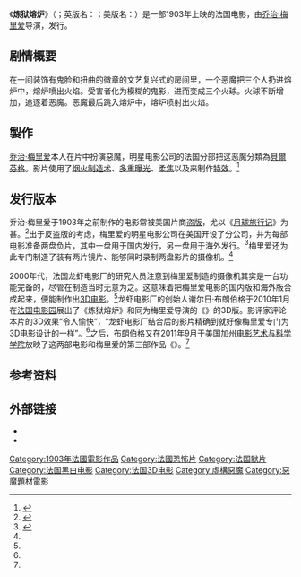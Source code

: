 {{infobox film
| name = 炼狱熔炉
| image = Le Chaudron infernal.jpg
| caption = 影片中的一幕
| director = [[乔治·梅里爱|乔治·梅里爱]]
| producer = 乔治·梅里爱
| original_name = ''Le Chaudron infernal''
| country = 法国
| distributor = {{le|明星电影公司 (法国)|Star Film Company|明星电影公司}}
| released = {{film date|1903}}
| language = [[无声电影|无声]]
| 片長 = 1~2分钟
}}《'''炼狱熔炉'''》（{{Lang-fr|''Le Chaudron infernal''}}；英版名：{{Lang|en|''The Infernal Cauldron''}}；美版名：{{Lang|en|''The Infernal Caldron and the Phantasmal Vapors''}}）是一部1903年上映的法国电影，由[[乔治·梅里爱|乔治·梅里爱]]导演，{{Le|明星电影公司 (法国)|Star Film Company|明星电影公司}}发行。

== 剧情概要 ==
在一间装饰有鬼脸和扭曲的徽章的文艺复兴式的房间里，一个恶魔把三个人扔进熔炉中，熔炉喷出火焰。受害者化为模糊的鬼影，进而变成三个火球。火球不断增加，追逐着恶魔。恶魔最后跳入熔炉中，熔炉喷射出火焰。

==製作==
[[乔治·梅里爱|乔治·梅里爱]]本人在片中扮演惡魔，明星电影公司的法国分部把这恶魔分類為[[貝爾芬格|貝爾芬格]]。影片使用了[[烟火制造术|烟火制造术]]、[[多重曝光|多重曝光]]、[[柔焦|柔焦]]以及{{le|替換剪接|Substitution splice}}来制作[[特效|特效]]。<ref>{{citation|title=Essai de reconstitution du catalogue français de la Star-Film; suivi d'une analyse catalographique des films de Georges Méliès recensés en France|location=Bois d'Arcy|publisher=Service des archives du film du Centre national de la cinématographie|year=1981|isbn=2903053073|oclc=10506429|page=146–47}}</ref>

== 发行版本 ==
乔治·梅里爱于1903年之前制作的电影常被美国片商[[盗版|盗版]]，尤以《[[月球旅行记|月球旅行记]]》为甚。<ref name=":0">{{Cite web|title=A Journey Through Silent Film’s Time, Color and Space|url=https://flickeralley.wordpress.com/2011/09/16/trip-to-the-moon-in-color/|accessdate=2020-07-29|date=2011-09-16|last=Alley|first=Flicker|work=Flicker Alley|language=en|archive-date=2020-07-29|archive-url=https://web.archive.org/web/20200729052659/https://flickeralley.wordpress.com/2011/09/16/trip-to-the-moon-in-color/|dead-url=no}}</ref>出于反盗版的考虑，梅里爱的明星电影公司在美国开设了分公司，并为每部电影准备两盘[[負片|负片]]，其中一盘用于国内发行，另一盘用于海外发行。<ref name=":1">{{Cite web|title=Paris fun, in at least three dimensions|url=http://www.davidbordwell.net/blog/2010/01/10/paris-fun-in-at-least-three-dimensions/|accessdate=2020-07-29|author=|date=2010-01-10|format=|work=Observations on film art|publisher=|language=|archive-url=https://web.archive.org/web/20200105155617/http://www.davidbordwell.net/blog/2010/01/10/paris-fun-in-at-least-three-dimensions/|archive-date=2020-01-05|dead-url=no}}</ref>梅里爱还为此专门制造了装有两片镜片、能够同时录制两盘影片的摄像机。<ref name=":0" />

2000年代，法国龙虾电影厂的研究人员注意到梅里爱制造的摄像机其实是一台功能完备的{{Le|立体摄像机|stereo camera}}，尽管在制造当时无意为之。这意味着把梅里爱电影的国内版和海外版合成起来，便能制作出[[3D電影|3D电影]]。<ref name=":1" />龙虾电影厂的创始人谢尔日·布朗伯格于2010年1月在[[法國電影園|法国电影园]]展出了《炼狱熔炉》和同为梅里爱导演的《{{Le|德尔斐神谕 (电影)|The Oracle of Delphi (film)|德尔斐神谕}}》的3D版。影评家{{Le|克里斯金·汤普森|Kristin Thompson}}评论本片的3D效果“令人愉快”，“龙虾电影厂结合后的影片精确到就好像梅里爱专门为3D电影设计的一样”。<ref name=":1" />之后，布朗伯格又在2011年9月于美国加州[[电影艺术与科学学院|电影艺术与科学学院]]放映了这两部电影和梅里爱的第三部作品《{{Le|谜之曲颈瓶|The Mysterious Retort}}》。<ref name=":0" />

== 参考资料 ==
{{Reflist}}

== 外部链接 ==
* {{Imdb title}}
* {{AllMovie title}}

{{DEFAULTSORT:Chaudron infernal, Le}}
[[Category:1903年法國電影作品|Category:1903年法國電影作品]]
[[Category:法國恐怖片|Category:法國恐怖片]]
[[Category:法国默片|Category:法国默片]]
[[Category:法国黑白电影|Category:法国黑白电影]]
[[Category:法国3D电影|Category:法国3D电影]]
[[Category:虛構惡魔|Category:虛構惡魔]]
[[Category:惡魔題材電影|Category:惡魔題材電影]]